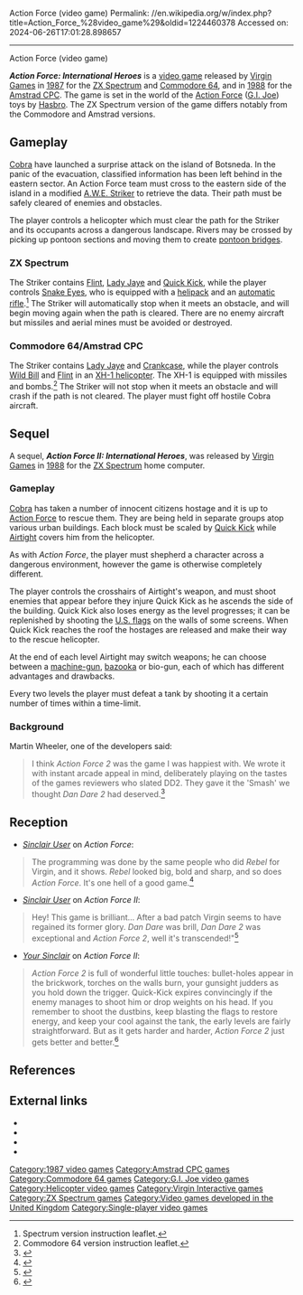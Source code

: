 Action Force (video game)
Permalink: //en.wikipedia.org/w/index.php?title=Action_Force_%28video_game%29&oldid=1224460378
Accessed on: 2024-06-26T17:01:28.898657



------
Action Force (video game)
{{more citations needed|date=October 2017}}
{{Infobox video game
|title = Action Force
|image = Action Force Cover.jpg
|developer = The Gang of Five
|publisher = [[Virgin Interactive|Virgin Games]]
|designer = Martin Wheeler<br>Link Tomlin
|engine =
|released = 1987
|genre = [[Puzzle video game|Puzzle]], [[shoot 'em up]]
|modes = [[Single-player]]
|platforms = [[ZX Spectrum]], [[Commodore 64]], [[Amstrad CPC]]
}}

'''''Action Force: International Heroes''''' is a [[video game]] released by [[Virgin Interactive|Virgin Games]] in [[1987 in video gaming|1987]] for the [[ZX Spectrum]] and [[Commodore 64]], and in [[1988 in video gaming|1988]] for the [[Amstrad CPC]]. The game is set in the world of the [[Action Force]] ([[G.I. Joe]]) toys by [[Hasbro]]. The ZX Spectrum version of the game differs notably from the Commodore and Amstrad versions.

==Gameplay==
[[Cobra Command|Cobra]] have launched a surprise attack on the island of Botsneda. In the panic of the evacuation, classified information has been left behind in the eastern sector. An Action Force team must cross to the eastern side of the island in a modified [[A.W.E. Striker]] to retrieve the data. Their path must be safely cleared of enemies and obstacles.

The player controls a helicopter which must clear the path for the Striker and its occupants across a dangerous landscape. Rivers may be crossed by picking up pontoon sections and moving them to create [[pontoon bridge]]s.

===ZX Spectrum===
The Striker contains [[Flint (G.I. Joe)|Flint]], [[Lady Jaye]] and [[Quick Kick (G.I. Joe)|Quick Kick]], while the player controls [[Snake Eyes (G.I. Joe)|Snake Eyes]], who is equipped with a [[helipack]] and an [[automatic rifle]].<ref>Spectrum version instruction leaflet.</ref> The Striker will automatically stop when it meets an obstacle, and will begin moving again when the path is cleared. There are no enemy aircraft but missiles and aerial mines must be avoided or destroyed.

===Commodore 64/Amstrad CPC===
The Striker contains [[Lady Jaye]] and [[Crankcase (G.I. Joe)|Crankcase]], while the player controls [[Wild Bill (G.I. Joe)|Wild Bill]] and [[Flint (G.I. Joe)|Flint]] in an [[Dragonfly (G.I. Joe)|XH-1 helicopter]]. The XH-1 is equipped with missiles and bombs.<ref>Commodore 64 version instruction leaflet.</ref> The Striker will not stop when it meets an obstacle and will crash if the path is not cleared. The player must fight off hostile Cobra aircraft.

==Sequel==
{{Infobox video game
|title = Action Force II
|image = Action Force II Coverart.png
|developer = The Gang of Five
|publisher = [[Virgin Interactive|Virgin Games]]
|designer = Martin Wheeler <br> Andy Green
|engine =
|released = 1988
|genre = [[Puzzle video game|Puzzle]], [[shoot 'em up]]
|modes = [[Single-player]]
|platforms = [[ZX Spectrum]]
}}

A sequel, '''''Action Force II: International Heroes''''',  was released by [[Virgin Interactive|Virgin Games]] in [[1988 in video gaming|1988]] for the [[ZX Spectrum]] home computer.

===Gameplay===
[[Cobra Command|Cobra]] has taken a number of innocent citizens hostage and it is up to [[Action Force]] to rescue them. They are being held in separate groups atop various urban buildings. Each block must be scaled by [[Quick Kick (G.I. Joe)|Quick Kick]] while [[Airtight (G.I. Joe)|Airtight]] covers him from the helicopter.

As with ''Action Force'', the player must shepherd a character across a dangerous environment, however the game is otherwise completely different.

The player controls the crosshairs of Airtight's weapon, and must shoot enemies that appear before they injure Quick Kick as he ascends the side of the building. Quick Kick also loses energy as the level progresses; it can be replenished by shooting the [[U.S. flags]] on the walls of some screens. When Quick Kick reaches the roof the hostages are released and make their way to the rescue helicopter.

At the end of each level Airtight may switch weapons; he can choose between a [[machine-gun]], [[bazooka]] or bio-gun, each of which has different advantages and drawbacks.

Every two levels the player must defeat a tank by shooting it a certain number of times within a time-limit.

===Background===
Martin Wheeler, one of the developers said:

<blockquote>I think ''Action Force 2'' was the game I was happiest with. We wrote it with instant arcade appeal in mind, deliberately playing on the tastes of the games reviewers who slated DD2. They gave it the 'Smash' we thought ''Dan Dare 2'' had deserved.<ref>{{Citation|url=http://www.geocities.com/TimesSquare/Battlefield/8875/mwheeler.html |archive-url=https://web.archive.org/web/20020505073520/http://www.geocities.com/TimesSquare/Battlefield/8875/mwheeler.html |archive-date=2002-05-05 |title=Philip Bee, Interview with Martin Wheeler, December 1997 |date=2002-05-05 |access-date=2011-07-19}}</ref>
</blockquote>

==Reception==
* ''[[Sinclair User]]'' on ''Action Force'':

<blockquote>The programming was done by the same people who did ''Rebel'' for Virgin, and it shows. ''Rebel'' looked big, bold and sharp, and so does ''Action Force''. It's one hell of a good game.<ref name="Sinclair User Review1">{{Citation|title=Action Force Review|newspaper=[[Sinclair User]]|date=November 1987}}</ref></blockquote>

* ''[[Sinclair User]]'' on ''Action Force II'':

<blockquote>Hey! This game is brilliant... After a bad patch Virgin seems to have regained its former glory. ''Dan Dare'' was brill, ''Dan Dare 2'' was exceptional and ''Action Force 2'', well it's transcended!"<ref name="Sinclair User Review2">{{Citation|title=Action Force II Review|newspaper=[[Sinclair User]]|date=May 1988}}</ref></blockquote>

* ''[[Your Sinclair]]'' on ''Action Force II'':

<blockquote>''Action Force 2'' is full of wonderful little touches: bullet-holes appear in the brickwork, torches on the walls burn, your gunsight judders as you hold down the trigger. Quick-Kick expires convincingly if the enemy manages to shoot him or drop weights on his head. If you remember to shoot the dustbins, keep blasting the flags to restore energy, and keep your cool against the tank, the early levels are fairly straightforward. But as it gets harder and harder, ''Action Force 2'' just gets better and better.<ref name="Your Sinclair Review">{{Citation|title=Action Force II Review|newspaper=[[Your Sinclair]]|date=June 1988}}</ref></blockquote>

==References==
{{reflist}}

==External links==
* {{WoS game|id=0000076|name=Action Force}}
* {{lemon64 game|id=50|name=Action Force}}
* {{WoS game|id=0000077|name=Action Force II}}
* {{moby game|id=/action-force-ii-international-heroes|name=''Action Force II''}}

{{Action Force}}
{{G.I. Joe}}

[[Category:1987 video games]]
[[Category:Amstrad CPC games]]
[[Category:Commodore 64 games]]
[[Category:G.I. Joe video games]]
[[Category:Helicopter video games]]
[[Category:Virgin Interactive games]]
[[Category:ZX Spectrum games]]
[[Category:Video games developed in the United Kingdom]]
[[Category:Single-player video games]]